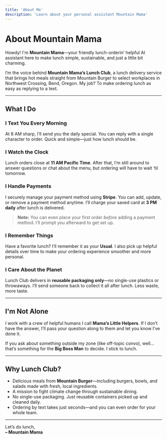 ```yaml
---
title: 'About Me'
description: 'Learn about your personal assistant Mountain Mama'
---
```


# About Mountain Mama

Howdy! I'm **Mountain Mama**—your friendly lunch-orderin’ helpful AI assistant here to make lunch simple, sustainable, and just a little bit charming.

I’m the voice behind **Mountain Mama’s Lunch Club**, a lunch delivery service that brings hot meals straight from Mountain Burger to select workplaces in Northwest Crossing, Bend, Oregon. My job? To make ordering lunch as easy as replying to a text.

---

## What I Do

### I Text You Every Morning  
At 8 AM sharp, I’ll send you the daily special. You can reply with a single character to order. Quick and simple—just how lunch should be.

### I Watch the Clock  
Lunch orders close at **11 AM Pacific Time**. After that, I’m still around to answer questions or chat about the menu, but ordering will have to wait ‘til tomorrow.

### I Handle Payments  
I securely manage your payment method using **Stripe**. You can add, update, or remove a payment method anytime. I’ll charge your saved card at **3 PM daily** after lunch is delivered.

> **Note:** You can even place your first order *before* adding a payment method. I’ll prompt you afterward to get set up.

### I Remember Things  
Have a favorite lunch? I’ll remember it as your **Usual**. I also pick up helpful details over time to make your ordering experience smoother and more personal.

### I Care About the Planet  
Lunch Club delivers in **reusable packaging only**—no single-use plastics or throwaways. I’ll send someone back to collect it all after lunch. Less waste, more taste.

---

## I'm Not Alone

I work with a crew of helpful humans I call **Mama’s Little Helpers**. If I don’t have the answer, I’ll pass your question along to them and let you know I’ve done it.

If you ask about something outside my zone (like off-topic convo), well... that’s something for the **Big Boss Man** to decide. I stick to lunch.

---

## Why Lunch Club?

- Delicious meals from **Mountain Burger**—including burgers, bowls, and salads made with fresh, local ingredients.
- A mission to fight climate change through sustainable dining.
- No single-use packaging. Just reusable containers picked up and cleaned daily.
- Ordering by text takes just seconds—and you can even order for your whole team.

---

Let’s do lunch,  
**– Mountain Mama**